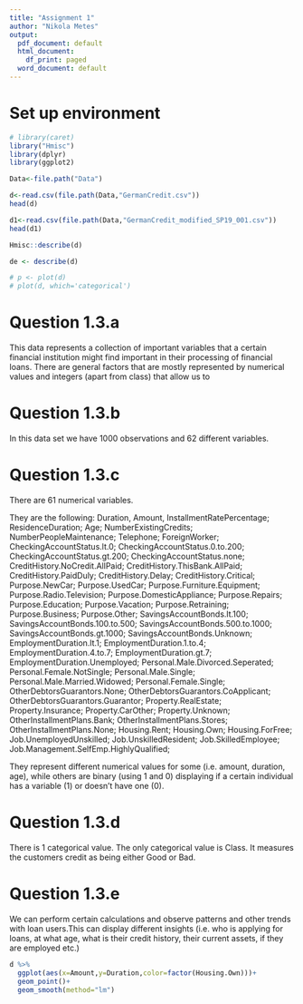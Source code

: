 ```yaml
---
title: "Assignment 1"
author: "Nikola Metes"
output:
  pdf_document: default
  html_document:
    df_print: paged
  word_document: default
---
```

# Set up environment
```r
# library(caret)
library("Hmisc")
library(dplyr)
library(ggplot2)
```
```r
Data<-file.path("Data")
```
```r
d<-read.csv(file.path(Data,"GermanCredit.csv"))
head(d)
```
```r
d1<-read.csv(file.path(Data,"GermanCredit_modified_SP19_001.csv"))
head(d1)
```
```r
Hmisc::describe(d)
```
```r
de <- describe(d)
```
```r
# p <- plot(d)
# plot(d, which='categorical') 
```

# Question 1.3.a
This data represents a collection of important variables that a certain financial institution might find important in their processing of financial loans. There are general factors that are mostly represented by numerical values and integers (apart from class) that allow us to 

# Question 1.3.b
In this data set we have 1000 observations and 62 different variables.

# Question 1.3.c
There are 61 numerical variables. 

They are the following: Duration,	Amount,	InstallmentRatePercentage;	ResidenceDuration;	Age;	NumberExistingCredits;	NumberPeopleMaintenance;	Telephone;	ForeignWorker;	CheckingAccountStatus.lt.0;	CheckingAccountStatus.0.to.200;	CheckingAccountStatus.gt.200;	CheckingAccountStatus.none;	CreditHistory.NoCredit.AllPaid;	CreditHistory.ThisBank.AllPaid;	CreditHistory.PaidDuly;	CreditHistory.Delay;	CreditHistory.Critical;	Purpose.NewCar;	Purpose.UsedCar;	Purpose.Furniture.Equipment;	Purpose.Radio.Television;	Purpose.DomesticAppliance;	Purpose.Repairs;	Purpose.Education;	Purpose.Vacation;	Purpose.Retraining;	Purpose.Business;	Purpose.Other;	SavingsAccountBonds.lt.100;	SavingsAccountBonds.100.to.500;	SavingsAccountBonds.500.to.1000;	SavingsAccountBonds.gt.1000;	SavingsAccountBonds.Unknown;	EmploymentDuration.lt.1;	EmploymentDuration.1.to.4;	EmploymentDuration.4.to.7;	EmploymentDuration.gt.7;	EmploymentDuration.Unemployed;	Personal.Male.Divorced.Seperated;	Personal.Female.NotSingle;	Personal.Male.Single;	Personal.Male.Married.Widowed;	Personal.Female.Single;	OtherDebtorsGuarantors.None;	OtherDebtorsGuarantors.CoApplicant;	OtherDebtorsGuarantors.Guarantor;	Property.RealEstate;	Property.Insurance;	Property.CarOther;	Property.Unknown;	OtherInstallmentPlans.Bank;	OtherInstallmentPlans.Stores;	OtherInstallmentPlans.None;	Housing.Rent;	Housing.Own;	Housing.ForFree;	Job.UnemployedUnskilled;	Job.UnskilledResident;	Job.SkilledEmployee;	Job.Management.SelfEmp.HighlyQualified;
 
They represent different numerical values for some (i.e. amount, duration, age), while others are binary (using 1 and 0) displaying if a certain individual has a variable (1) or doesn't have one (0). 

# Question 1.3.d
There is 1 categorical value. The only categorical value is Class. It measures the customers credit as being either Good or Bad.

# Question 1.3.e
We can perform certain calculations and observe patterns and other trends with loan users.This can display different insights (i.e. who is applying for loans, at what age, what is their credit history, their current assets, if they are employed etc.)

```r
d %>% 
  ggplot(aes(x=Amount,y=Duration,color=factor(Housing.Own)))+
  geom_point()+
  geom_smooth(method="lm")
```


